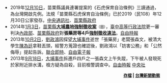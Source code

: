 *2019年[[12月10日|12月10日]]，苗栗縣議員連署提案的《石虎保育自治條例》三讀通過，為台灣開啟先例。法規「苗栗縣石虎保育自治條例」已於2019（民108）年12月30日公家發存。[https://www.cna.com.tw/news/firstnews/201912100192.aspx 中央通訊社]、[http://law.miaoli.gov.tw/glrsnewsout/LawContent.aspx?id=GL000142 苗栗縣政府]
*2014年[[1月3日|1月3日]]，[[苗栗縣|苗栗縣]]'''[[大埔事件|大埔農地強制徵收案]]'''<small>（圖）</small>，[[臺中高等行政法院|臺中高等行政法院]]更一審判決[[中華民國內政部|內政部]]、[[苗栗縣政府|苗栗縣政府]]對'''張藥房等4戶[[徵收|強制徵收]][[違法|違法]]'''。[http://www.libertytimes.com.tw/2014/new/jan/4/today-t1.htm 自由時報]
*2013年[[10月2日|10月2日]]，[[劉政鴻|劉政鴻]]因探望[[大埔事件|大埔事件]]逝世「張藥房」老闆張森文，被清大學生[[陳為廷|陳為廷]]拿鞋丟頭，經警方蒐證也確認後，劉政鴻以「妨害公務」和「公然侮辱」提起告訴。[http://udn.com/NEWS/BREAKINGNEWS/BREAKINGNEWS1/8199388.shtml 聯合即時]、[http://www.libertytimes.com.tw/2013/new/oct/3/today-life3.htm?Slots=Life 自由電子報]
*2013年[[9月18日|9月18日]]，[[大埔事件|大埔事件]]拆遷戶四戶之一張森文上午失蹤，下午被人發現死於家附近排水溝，檢方疑為自殺，目前檢警調查中。[http://www.libertytimes.com.tw/2013/new/sep/19/today-t1.htm 自由時報] [http://www.cna.com.tw/News/FirstNews/201309180032-1.aspx 中央社]

<div style="text-align:right;margin-right:10px;margin-bottom:4px;font-size:small;">'''[[Portal:苗栗/新聞動態/存檔|存檔]] | [[Portal:台灣新聞動態|台灣新聞動態]]'''</div>